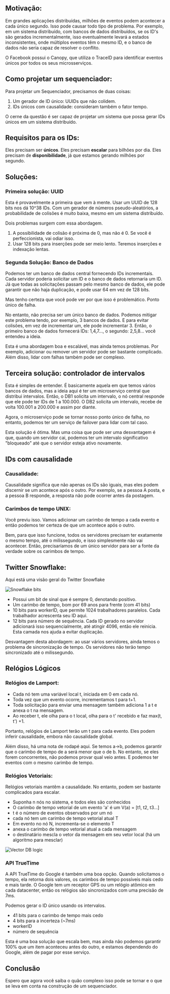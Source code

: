 ## Motivação:

Em grandes aplicações distribuídas, milhões de eventos podem acontecer a cada único segundo. Isso pode causar todo tipo de problema. Por exemplo, em um sistema distribuído, com bancos de dados distribuídos, se os ID's são gerados incrementalmente, isso eventualmente levará a estados inconsistentes, onde múltiplos eventos têm o mesmo ID, e o banco de dados não seria capaz de resolver o conflito.

O Facebook possui o Canopy, que utiliza o TraceID para identificar eventos únicos por todos os seus microsserviços.

## Como projetar um sequenciador:

Para projetar um Sequenciador, precisamos de duas coisas:

1) Um gerador de ID único: UUIDs que não colidem.
2) IDs únicos com causalidade: consideram também o fator tempo.

O cerne da questão é ser capaz de projetar um sistema que possa gerar IDs únicos em um sistema distribuído.

## Requisitos para os IDs:

Eles precisam ser **únicos**. Eles precisam **escalar** para bilhões por dia. Eles precisam de **disponibilidade**, já que estamos gerando milhões por segundo.

## Soluções:

### Primeira solução: UUID

Esta é provavelmente a primeira que vem à mente. Usar um UUID de 128 bits nos dá 10^38 IDs. Com um gerador de números pseudo-aleatórios, a probabilidade de colisões é muito baixa, mesmo em um sistema distribuído.

Dois problemas surgem com essa abordagem.
1) A possibilidade de colisão é próxima de 0, mas não é 0. Se você é perfeccionista, vai odiar isso.
2) Usar 128 bits para inserções pode ser meio lento. Teremos inserções e indexação lentas.

### Segunda Solução: Banco de Dados

Podemos ter um banco de dados central fornecendo IDs incrementais. Cada servidor poderia solicitar um ID e o banco de dados retornaria um ID. Já que todas as solicitações passam pelo mesmo banco de dados, ele pode garantir que não haja duplicação, e pode usar 64 em vez de 128 bits.

Mas tenho certeza que você pode ver por que isso é problemático. Ponto único de falha.

No entanto, não precisa ser um único banco de dados. Podemos mitigar este problema tendo, por exemplo, 3 bancos de dados. E para evitar colisões, em vez de incrementar um, ele pode incrementar 3. Então, o primeiro banco de dados fornecerá IDs: 1,4,7..., o segundo: 2,5,8... você entendeu a ideia.

Esta é uma abordagem boa e escalável, mas ainda temos problemas. Por exemplo, adicionar ou remover um servidor pode ser bastante complicado. Além disso, lidar com falhas também pode ser complexo.


## Terceira solução: controlador de intervalos

Esta é simples de entender. É basicamente aquela em que temos vários bancos de dados, mas a ideia aqui é ter um microserviço central que distribui intervalos. Então, o DB1 solicita um intervalo, o nó central responde que ele pode ter IDs de 1 a 100.000. O DB2 solicita um intervalo, recebe de volta 100.001 a 200.000 e assim por diante.

Agora, o microserviço pode se tornar nosso ponto único de falha, no entanto, podemos ter um serviço de failover para lidar com tal caso.

Esta solução é ótima. Mas uma coisa que pode ser uma desvantagem é que, quando um servidor cai, podemos ter um intervalo significativo "bloqueado" até que o servidor esteja ativo novamente.

## IDs com causalidade

### Causalidade:

Causalidade significa que não apenas os IDs são iguais, mas eles podem discernir se um acontece após o outro. Por exemplo, se a pessoa A posta, e a pessoa B responde, a resposta não pode ocorrer antes da postagem.

### Carimbos de tempo UNIX:

Você previu isso. Vamos adicionar um carimbo de tempo a cada evento e então podemos ter certeza de que um acontece após o outro.

Bem, para que isso funcione, todos os servidores precisam ter exatamente o mesmo tempo, até o milissegundo, e isso simplesmente não vai acontecer. Então, precisaríamos de um único servidor para ser a fonte da verdade sobre os carimbos de tempo.

## Twitter Snowflake:

Aqui está uma visão geral do Twitter Snowflake

![Snowflake bits](pic1.png)

- Possui um bit de sinal que é sempre 0, denotando positivo.
- Um carimbo de tempo, bom por 69 anos para frente (com 41 bits)
- 10 bits para workerID, que permite 1024 trabalhadores paralelos. Cada trabalhador acrescenta seu ID aqui.
- 12 bits para número de sequência. Cada ID gerado no servidor adicionará isso sequencialmente, até atingir 4096, então ele reinicia. Esta camada nos ajuda a evitar duplicação.

Desvantagem desta abordagem: ao usar vários servidores, ainda temos o problema de sincronização de tempo. Os servidores não terão tempo sincronizado até o milissegundo.


## Relógios Lógicos
### Relógios de Lamport:

- Cada nó tem uma variável local t, iniciada em 0 em cada nó.
- Toda vez que um evento ocorre, incrementamos t para t+1.
- Toda solicitação para enviar uma mensagem também adiciona 1 a t e anexa o t na mensagem.
- Ao receber t, ele olha para o t local, olha para o t' recebido e faz max(t, t') +1.

Portanto, relógios de Lamport terão um t para cada evento. Eles podem inferir causalidade, embora não causalidade global.

Além disso, há uma nota de rodapé aqui. Se temos a->b, podemos garantir que o carimbo de tempo de a será menor que o de b. No entanto, se eles forem concorrentes, não podemos provar qual veio antes. E podemos ter eventos com o mesmo carimbo de tempo.

### Relógios Vetoriais:

Relógios vetoriais mantêm a causalidade. No entanto, podem ser bastante complicados para escalar.

- Suponha n nós no sistema, e todos eles são conhecidos
- O carimbo de tempo vetorial de um evento 'a' é um V(a) = [t1, t2, t3...]
- t é o número de eventos observados por um nó
- cada nó tem um carimbo de tempo vetorial atual T
- Em evento no nó N, incrementa-se o elemento T
- anexa o carimbo de tempo vetorial atual a cada mensagem
- o destinatário mescla o vetor da mensagem em seu vetor local (há um algoritmo para mesclar)

![Vector DB logic](pic2.png)


### API TrueTime

A API TrueTime do Google é também uma boa opção. Quando solicitamos o tempo, ela retorna dois valores, os carimbos de tempo possíveis mais cedo e mais tarde. O Google tem um receptor GPS ou um relógio atômico em cada datacenter, então os relógios são sincronizados com uma precisão de 7ms.

Podemos gerar o ID único usando os intervalos.

- 41 bits para o carimbo de tempo mais cedo
- 4 bits para a incerteza (~7ms)
- workerID
- número de sequência

Esta é uma boa solução que escala bem, mas ainda não podemos garantir 100% que um item aconteceu antes do outro, e estamos dependendo do Google, além de pagar por esse serviço.

## Conclusão

Espero que agora você saiba o quão complexo isso pode se tornar e o que se leva em conta na construção de um sequenciador.

